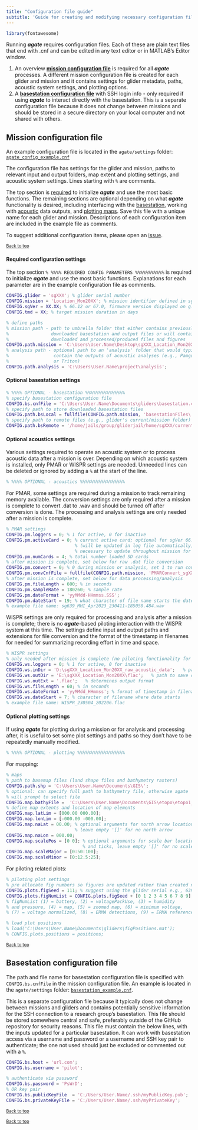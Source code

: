 ```yaml
---
title: "Configuration file guide"
subtitle: 'Guide for creating and modifying necessary configuration files'
---
```


```r
library(fontawesome)
```

Running __*agate*__ requires configuration files. Each of these are plain text files that end with .cnf and can be edited in any text editor or in MATLAB's Editor window. 

1. An overview [**mission configuration file**](#mission-configuration-file) is required for all __*agate*__ processes. A different mission configuration file is created for each glider and mission and it contains settings for glider metadata, paths, acoustic system settings, and plotting options.
2. A [**basestation configuration file**](#basestation-configuration-file) with SSH login info - only required if using __*agate*__ to interact directly with the basestation. This is a separate configuration file because it does not change between missions and should be stored in a secure directory on your local computer and not shared with others. 


## Mission configuration file

An example configuration file is located in the `agate/settings` folder: [`agate_config_example.cnf`](https://github.com/sfregosi/agate/blob/main/agate/settings/agate_config_example.cnf)

The configuration file has settings for the glider and mission, paths to relevant input and output folders, map extent and plotting settings, and acoustic system settings. Lines starting with `%` are comments. 

The top section is [required](#required-configuration-settings) to initialize __*agate*__ and use the most basic functions. The remaining sections are optional depending on what __*agate*__ functionality is desired, including interfacing with the [basestation](), working with [acoustic]() data outputs, and [plotting maps](). Save this file with a unique name for each glider and mission. Descriptions of each configuration item are included in the example file as comments. 

To suggest additional configuration items, please open an [issue](https://github.com/sfregosi/agate/issues/new){target='_blank'}.

<sub>[Back to top](#)</sub>

#### Required configuration settings

The top section `% %%%% REQUIRED CONFIG PARAMETERS %%%%%%%%%%%` is required to initialize __*agate*__ and use the most basic functions. Explanations for each parameter are in the example configuration file as comments.

```matlab
CONFIG.glider = 'sgXXX'; % glider serial number
CONFIG.mission = 'Location_Mon20XX'; % mission identifier defined in sg_calib_constants.m 
CONFIG.sgVer = XX.XX; % 66.12 or 67.0, firmware version displayed on glider start up
CONFIG.tmd = XX; % target mission duration in days

% define paths
% mission path - path to umbrella folder that either contains previously 
%                downloaded basestation and output files or will contain 
%                downloaded and processed/produced files and figures
CONFIG.path.mission = 'C:\Users\User.Name\Desktop\sgXXX_Location_Mon20XX\';
% analysis path - optional path to an 'analysis' folder that would typically
%                 contain the outputs of acoustic analyses (e.g., Pamguard
%                 or Triton)
CONFIG.path.analysis = 'C:\Users\User.Name\project\analysis';
```

#### Optional basestation settings

```matlab
% %%%% OPTIONAL - basestation %%%%%%%%%%%%%%%
% specify basestation configuration file
CONFIG.bs.cnfFile = 'C:\Users\User.Name\Documents\gliders\basestation.cnf';
% specify path to store downloaded basestation files
CONFIG.path.bsLocal = fullfile(CONFIG.path.mission, 'basestationFiles\');
% specify path to remote files (e.g., glider's current/mission folder)
CONFIG.path.bsRemote = '/home/jails/group/gliderjail/home/sgXXX/current';
```

#### Optional acoustics settings

Various settings required to operate an acoustic system or to process acoustic data after a mission is over. Depending on which acoustic system is installed, only PMAR or WISPR settings are needed. Unneeded lines can be deleted or ignored by adding a `%` at the start of the line.

```matlab
% %%%% OPTIONAL - acoustics %%%%%%%%%%%%%%%%%
```

For PMAR, some settings are required during a mission to track remaining memory available. The conversion settings are only required after a mission is complete to convert .dat to .wav and should be turned off after conversion is done. The processing and analysis settings are only needed after a mission is complete. 

```matlab
% PMAR settings
CONFIG.pm.loggers = 0; % 1 for active, 0 for inactive
CONFIG.pm.activeCard = 0; % current active card; optional for sgVer 66.12 
                          % (will be updated in log file automatically);
                          % necessary to update throughout mission for sgVer 67.0
CONFIG.pm.numCards = 4; % total number loaded SD cards
% after mission is complete, set below for raw .dat file conversion
CONFIG.pm.convert = 0; % 0 during mission or analysis, set 1 to run conversion
CONFIG.pm.convCnfFile = fullfile(CONFIG.path.mission, 'PMARConvert_sgXXX_Location_MonYYYY.cnf');
% after mission is complete, set below for data processing/analysis
CONFIG.pm.fileLength = 600; % in seconds
CONFIG.pm.sampleRate = 180260; % sample rate
CONFIG.pm.dateFormat = 'yyMMdd-HHmmss.SSS';
CONFIG.pm.dateStart = 19; % what character of file name starts the date format
% example file name: sg639_MHI_Apr2023_230411-185050.484.wav
```

WISPR settings are only required for processing and analysis after a mission is complete; there is no __*agate*__-based piloting interaction with the WISPR system at this time. The settings define input and output paths and extensions for file conversion and the format of the timestamp in filenames for needed for summarizing recording effort in time and space. 

```matlab
% WISPR settings
% only needed after mission is complete (no piloting functionality for WISPR)
CONFIG.ws.loggers = 0; % 1 for active, 0 for inactive
CONFIG.ws.inDir = 'D:\sgXXX_Location_Mon20XX_raw_acoustic_data';   % path to raw .dat files
CONFIG.ws.outDir = 'E:\sgXXX_Location_Mon20XX\flac';   % path to save converted files
CONFIG.ws.outExt = '.flac';   % determines output format
CONFIG.ws.fileLength = 60; % in seconds
CONFIG.ws.dateFormat = 'yyMMdd_HHmmss'; % format of timestamp in filename
CONFIG.ws.dateStart = 7; % character of filename where date starts
% example file name: WISPR_230504_202206.flac
```

#### Optional plotting settings

If using __*agate*__ for plotting during a mission or for analysis and processing after, it is useful to set some plot settings and paths so they don't have to be repeatedly manually modified. 

```matlab
% %%%% OPTIONAL - plotting %%%%%%%%%%%%%%%%%%
```

For mapping: 

```matlab
% maps
% path to basemap files (land shape files and bathymetry rasters)
CONFIG.path.shp = 'C:\Users\User.Name\Documents\GIS\';
% optional: can specify full path to bathymetry file, otherwise agate 
% will prompt to select file
CONFIG.map.bathyFile =  'C:\Users\User.Name\Documents\GIS\etopo\etopo1_ice_g_i2.bin';
% define map extents and location of map elements
CONFIG.map.latLim = [000.00 000.00];
CONFIG.map.lonLim = [-000.00 -000.00];
CONFIG.map.naLat = 00.00; % optional arguments for north arrow location on map; 
                          % leave empty '[]' for no north arrow
CONFIG.map.naLon = 000.00;
CONFIG.map.scalePos = [0 0]; % optional arguments for scale bar location 
                             % and ticks, leave empty '[]' for no scale bar
CONFIG.map.scaleMajor = [0:50:100];
CONFIG.map.scaleMinor = [0:12.5:25];
```

For piloting related plots:

```matlab
% piloting plot settings
% pre allocate fig numbers so figures are updated rather than created new
CONFIG.plots.figSeed = 111; % suggest using the glider serial e.g., 639
CONFIG.plots.figNumList = CONFIG.plots.figSeed + [0 1 2 3 4 5 6 7 8 9]; 
% figNumList (1) = battery, (2) = voltagePackUse, (3) = humidity
% and pressure, (4) = map, (5) = zoomed map, (6) = minimum voltage, 
% (7) = voltage normalized, (8) = ERMA detections, (9) = ERMA reference

% load plot positions 
% load('C:\Users\User.Name\Documents\gliders\figPositions.mat');
% CONFIG.plots.positions = positions;
```

<sub>[Back to top](#)</sub>

## Basestation configuration file

The path and file name for basestation configuration file is specified with `CONFIG.bs.cnfFile` in the mission configuration file. An example is located in the `agate/settings` folder: [`basestation_example.cnf`](https://github.com/sfregosi/agate/blob/main/agate/settings/basestation_example.cnf). 

This is a separate configuration file because it typically does not change between missions and gliders and contains potentially sensitive information for the SSH connection to a research group's basestation. This file should be stored somewhere central and safe, preferably outside of the GitHub repository for security reasons. This file must contain the below lines, with the inputs updated for a particular basestation. It can work with basestation access via a username and password or a username and SSH key pair to authenticate; the one not used should just be excluded or commented out with a `%`.

```matlab
CONFIG.bs.host = 'url.com';
CONFIG.bs.username = 'pilot';

% authenticate via password
CONFIG.bs.password = 'PsWrD';
% OR key pair
CONFIG.bs.publicKeyFile  = 'C:/Users/User.Name/.ssh/myPublicKey.pub';
CONFIG.bs.privateKeyFile = 'C:/Users/User.Name/.ssh/myPrivateKey';
```

<sub>[Back to top](#)</sub>

<!-- ## Acoustic conversion configuration files -->

<!-- A conversion configuration file is necessary for converting raw acoustic data to .wav or .flac formats. There are different configuration files for the PMAR and for the WISPR systems. They provide information on conversion settings and file paths. The conversion configuration file is specified within the mission configuration file, and so is parsed by the initial `agate` call and the mission configuration.  -->


<!-- ### PMAR conversion configuration file -->

<!-- An example configuration file is located in the `agate/settings` folder: [`pmarConvert_example.cnf`](https://github.com/sfregosi/agate/blob/main/agate/settings/pmarConvert_example.cnf) -->

<!-- Lines starting with `%` are comments. All parameters are added to the existing `CONFIG` structure, under a nested `pm` structure. All the changeable parameters are listed/grouped at the top, but there is additional detail about each parameter as comments below. These detailed descriptions include some additional example inputs and the default settings.  -->


<!-- - `CONFIG.pm.inDir`: path to raw PMAR `.dat` files. These can be within subdirectories by dive (the default write method of PMAR) -->
<!-- - `CONFIG.pm.outDir`: path to folder to save converted `.wav` files -->
<!-- - `CONFIG.outTemplate`: filename template for the converted files. It must have a `%s` that becomes a date/time stamp, and an appropriate file extension (`.wav` or `.flac`) -->
<!-- - `CONFIG.pm.showProgress`: set to `true` to display progress in the Command Window -->
<!-- - `CONFIG.pm.restartDir`: location to start processing. Set to `''` (empty) to start at the beginning and process all directories. Otherwise, specify a single dive/phase directory (e.g., 'pm0006a') to start at that point in the mission. This is used if there are errors so you don't have to start over at the beginning -->
<!-- - `CONFIG.pm.decim`: set a decimation factor (integer), or set to `0` for no decimation -->
<!-- - `CONFIG.pm.relativeCutoffFreq`: if decimating, need to set a value from 0 to 1 to specifiy a filter cut off (relative to Nyquist). This is only used if `CONFIG.pm.decim > 2` -->
<!-- - `CONFIG.pm.forceSRate`: set to force the output sample rate to the specified sample rate. This is necessary for PMAR because the sample rate can vary slightly from file to file (by a decimal Hz) which can lead to later analysis issues (e.g., making LTSAs)  -->


<!-- <sub>[Back to top](#)</sub> -->

<!-- ### WISPR conversion configuration file -->

<!-- **UNDER CONSTRUCTION** -->

<!-- An example configuration file is located in the `agate/settings` folder: [`wisprConvert_example.cnf`](https://github.com/sfregosi/agate/blob/main/agate/settings/wisprConvert_example.cnf) -->

<!-- Lines starting with `%` are comments. All parameters are added to the existing `CONFIG` structure, under a nested `ws` structure. All the changeable parameters are listed/grouped at the top,but there is additional detail about each parameter as comments below. These detailed descriptions include some additional example inputs and the default settings.  -->


<sub>[Back to top](#)</sub>
